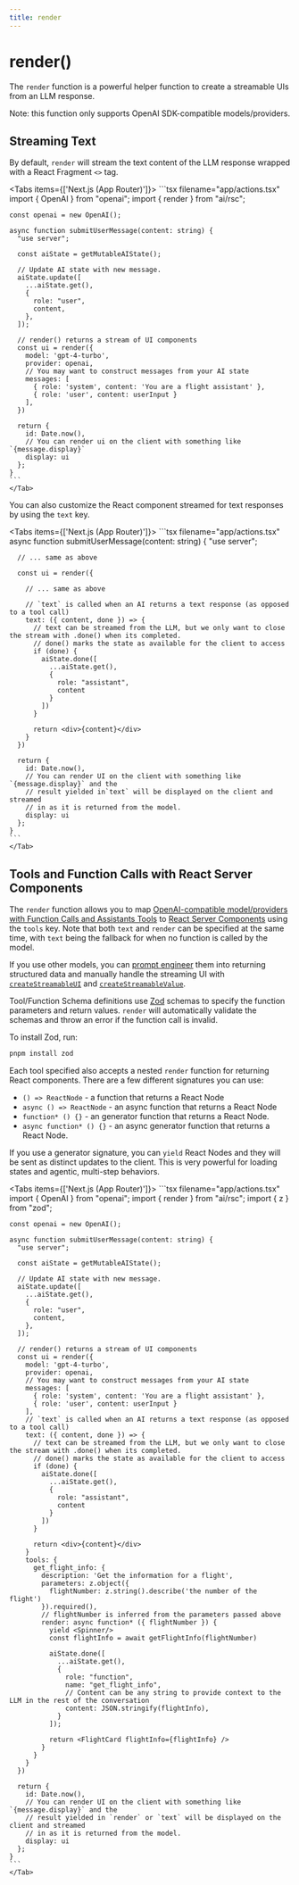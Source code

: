 ```yaml
---
title: render
---
```



# render()

The `render` function is a powerful helper function to create a streamable UIs from an LLM response.

Note: this function only supports OpenAI SDK-compatible models/providers.

## Streaming Text

By default, `render` will stream the text content of the LLM response wrapped with a React Fragment `<>` tag.

<Tabs items={['Next.js (App Router)']}>
    <Tab>
    ```tsx filename="app/actions.tsx"
    import { OpenAI } from "openai";
    import { render } from "ai/rsc";
    
    const openai = new OpenAI();

    async function submitUserMessage(content: string) {
      "use server";

      const aiState = getMutableAIState();

      // Update AI state with new message.
      aiState.update([
        ...aiState.get(),
        {
          role: "user",
          content,
        },
      ]);

      // render() returns a stream of UI components
      const ui = render({
        model: 'gpt-4-turbo',
        provider: openai,
        // You may want to construct messages from your AI state
        messages: [
          { role: 'system', content: 'You are a flight assistant' },
          { role: 'user', content: userInput }
        ],
      })

      return {
        id: Date.now(),
        // You can render ui on the client with something like `{message.display}`
        display: ui
      };
    }
    ```
    </Tab>

</Tabs>

You can also customize the React component streamed for text responses by using the `text` key.

<Tabs items={['Next.js (App Router)']}>
    <Tab>
    ```tsx filename="app/actions.tsx"
    async function submitUserMessage(content: string) {
      "use server";
      
      // ... same as above

      const ui = render({

        // ... same as above

        // `text` is called when an AI returns a text response (as opposed to a tool call)
        text: ({ content, done }) => {
          // text can be streamed from the LLM, but we only want to close the stream with .done() when its completed.
          // done() marks the state as available for the client to access
          if (done) {
            aiState.done([
              ...aiState.get(),
              {
                role: "assistant",
                content
              }
            ])
          }

          return <div>{content}</div>
        }
      })

      return {
        id: Date.now(),
        // You can render UI on the client with something like `{message.display}` and the
        // result yielded in`text` will be displayed on the client and streamed
        // in as it is returned from the model.
        display: ui
      };
    }
    ```
    </Tab>

</Tabs>

## Tools and Function Calls with React Server Components

The `render` function allows you to map [OpenAI-compatible model/providers with Function Calls and Assistants Tools](https://platform.openai.com/docs/guides/function-calling) to [React Server Components](https://vercel.com/blog/understanding-react-server-components) using the `tools` key.
Note that both `text` and `render` can be specified at the same time, with `text` being the fallback for when no function is called by the model.

If you use other models, you can [prompt engineer](/docs/concepts/prompt-engineering) them
into returning structured data and manually handle the streaming UI with [`createStreamableUI`](./create-streamable-ui) and [`createStreamableValue`](./create-streamable-value).

Tool/Function Schema definitions use [Zod](https://zod.dev/) schemas to specify the function parameters and return values. `render` will automatically validate the schemas and throw an error if the function call is invalid.

To install Zod, run:

```sh
pnpm install zod
```

Each tool specified also accepts a nested `render` function for returning React components. There are a few different signatures you can use:

- `() => ReactNode` - a function that returns a React Node
- `async () => ReactNode` - an async function that returns a React Node
- `function* () {}` - an generator function that returns a React Node.
- `async function* () {}` - an async generator function that returns a React Node.

If you use a generator signature, you can `yield` React Nodes and they will be sent as distinct updates to the client. This is very powerful for loading states and agentic, multi-step behaviors.

<Tabs items={['Next.js (App Router)']}>
    <Tab>
    ```tsx filename="app/actions.tsx"
    import { OpenAI } from "openai";
    import { render } from "ai/rsc";
    import { z } from "zod";

    const openai = new OpenAI();

    async function submitUserMessage(content: string) {
      "use server";

      const aiState = getMutableAIState();

      // Update AI state with new message.
      aiState.update([
        ...aiState.get(),
        {
          role: "user",
          content,
        },
      ]);

      // render() returns a stream of UI components
      const ui = render({
        model: 'gpt-4-turbo',
        provider: openai,
        // You may want to construct messages from your AI state
        messages: [
          { role: 'system', content: 'You are a flight assistant' },
          { role: 'user', content: userInput }
        ],
        // `text` is called when an AI returns a text response (as opposed to a tool call)
        text: ({ content, done }) => {
          // text can be streamed from the LLM, but we only want to close the stream with .done() when its completed.
          // done() marks the state as available for the client to access
          if (done) {
            aiState.done([
              ...aiState.get(),
              {
                role: "assistant",
                content
              }
            ])
          }

          return <div>{content}</div>
        }
        tools: {
          get_flight_info: {
            description: 'Get the information for a flight',
            parameters: z.object({
              flightNumber: z.string().describe('the number of the flight')
            }).required(),
            // flightNumber is inferred from the parameters passed above
            render: async function* ({ flightNumber }) {
              yield <Spinner/>
              const flightInfo = await getFlightInfo(flightNumber)

              aiState.done([
                ...aiState.get(),
                {
                  role: "function",
                  name: "get_flight_info",
                  // Content can be any string to provide context to the LLM in the rest of the conversation
                  content: JSON.stringify(flightInfo),
                }
              ]);

              return <FlightCard flightInfo={flightInfo} />
            }
          }
        }
      })

      return {
        id: Date.now(),
        // You can render UI on the client with something like `{message.display}` and the
        // result yielded in `render` or `text` will be displayed on the client and streamed
        // in as it is returned from the model.
        display: ui
      };
    }
    ```
    </Tab>

</Tabs>
